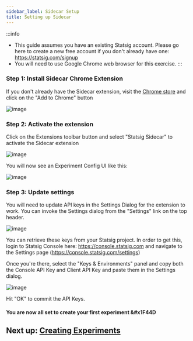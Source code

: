 ```yaml
---
sidebar_label: Sidecar Setup
title: Setting up Sidecar
---
```


:::info
* This guide assumes you have an existing Statsig account.  Please go here to create a new free account if you don't already have one: https://statsig.com/signup
* You will need to use Google Chrome web browser for this exercise.
:::

### Step 1: Install Sidecar Chrome Extension

If you don't already have the Sidecar extension, visit the [Chrome store](https://chromewebstore.google.com/detail/statsig-sidecar/blkgemeefnlkmicphlkodgdkhceibgcb) and click on the "Add to Chrome" button

![image](https://github.com/statsig-io/.github/assets/74588208/96920165-7035-4e60-b315-879e38dddb1f)

### Step 2: Activate the extension

Click on the Extensions toolbar button and select "Statsig Sidecar" to activate the Sidecar extension

![image](https://github.com/statsig-io/.github/assets/74588208/e069d1f2-c437-4398-a381-681b76663178)

You will now see an Experiment Config UI like this:

![image](https://github.com/statsig-io/.github/assets/74588208/0e5ef15f-b601-415c-a41b-95f0dade434b)

### Step 3: Update settings

You will need to update API keys in the Settings Dialog for the extension to work.  You can invoke the Settings dialog from the "Settings" link on the top header.

![image](https://github.com/statsig-io/.github/assets/74588208/43e939bf-e34f-404a-8ca3-cd5c045221f0)

You can retrieve these keys from your Statsig project.  In order to get this, login to Statsig Console here: https://console.statsig.com and navigate to the Settings page (https://console.statsig.com/settings)

Once you're there, select the "Keys & Environments" panel and copy both the Console API Key and Client API Key and paste them in the Settings dialog.

![image](https://github.com/statsig-io/.github/assets/74588208/754cc245-1821-4f75-a87d-08b536422587)

Hit "OK" to commit the API Keys.  

#### You are now all set to create your first experiment &#x1F44D 

## Next up: [Creating Experiments](./creating-experiments)

